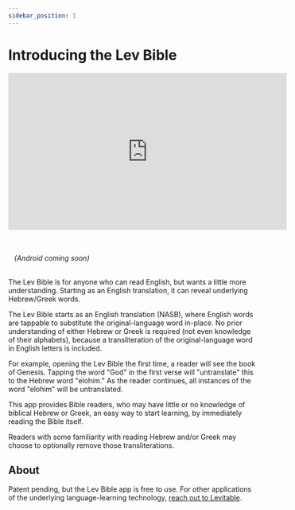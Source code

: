 ```yaml
---
sidebar_position: 1
---
```


# Introducing the Lev Bible

<iframe width="560" height="315" src="https://www.youtube.com/embed/dY9e-6SCJXY?si=6o3fmudmRNCU_dUC" title="YouTube video player" frameborder="0" allow="accelerometer; autoplay; clipboard-write; encrypted-media; gyroscope; picture-in-picture; web-share" referrerpolicy="strict-origin-when-cross-origin" allowfullscreen></iframe>

<br/><br/>
<AppBadge /> &nbsp;&nbsp;&nbsp;*(Android coming soon)*
<br/><br/>

The Lev Bible is for anyone who can read English, but wants a little more understanding. Starting as an English translation, it can reveal underlying Hebrew/Greek words.

The Lev Bible starts as an English translation (NASB), where English words are tappable to substitute the original-language word in-place. No prior understanding of either Hebrew or Greek is required (not even knowledge of their alphabets), because a transliteration of the original-language word in English letters is included.

For example, opening the Lev Bible the first time, a reader will see the book of Genesis. Tapping the word "God" in the first verse will "untranslate" this to the Hebrew word "elohim." As the reader continues, all instances of the word "elohim" will be untranslated.

This app provides Bible readers, who may have little or no knowledge of biblical Hebrew or Greek, an easy way to start learning, by immediately reading the Bible itself.

Readers with some familiarity with reading Hebrew and/or Greek may choose to optionally remove those transliterations.

## About
Patent pending, but the Lev Bible app is free to use. For other applications of the underlying language-learning technology, [reach out to Levitable](mailto:levitable.org@gmail.com). 
